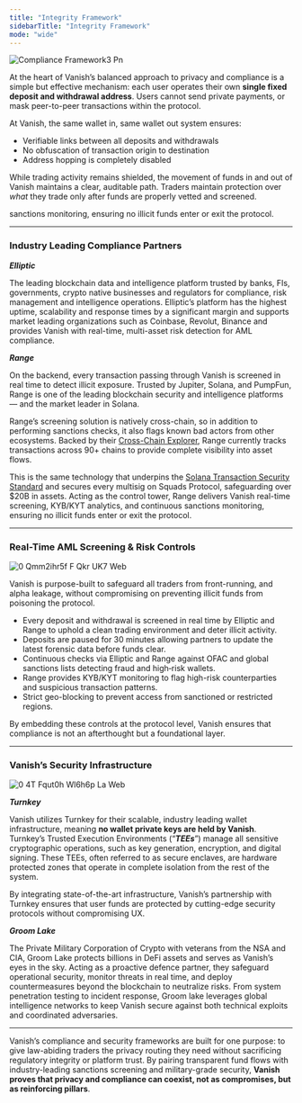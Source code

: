 ```yaml
---
title: "Integrity Framework"
sidebarTitle: "Integrity Framework"
mode: "wide"
---
```


![Compliance Framework3 Pn](/images/ComplianceFramework3.png)

At the heart of Vanish’s balanced approach to privacy and compliance is a simple but effective mechanism: each user operates their own **single fixed deposit and withdrawal address**. Users cannot send private payments, or mask peer-to-peer transactions within the protocol.

At Vanish, the same wallet in, same wallet out system ensures:

- Verifiable links between all deposits and withdrawals
- No obfuscation of transaction origin to destination
- Address hopping is completely disabled

While trading activity remains shielded, the movement of funds in and out of Vanish maintains a clear, auditable path. Traders maintain protection over _what_ they trade only after funds are properly vetted and screened.

sanctions monitoring, ensuring no illicit funds enter or exit the protocol.

---

### 

### **Industry Leading Compliance Partners**

**_Elliptic_**

The leading blockchain data and intelligence platform trusted by banks, FIs, governments, crypto native businesses and regulators for compliance, risk management and intelligence operations. Elliptic’s platform has the highest uptime, scalability and response times by a significant margin and supports market leading organizations such as Coinbase, Revolut, Binance and provides Vanish with real-time, multi-asset risk detection for AML compliance.

**_Range_**

On the backend, every transaction passing through Vanish is screened in real time to detect illicit exposure. Trusted by Jupiter, Solana, and PumpFun, Range is one of the leading blockchain security and intelligence platforms — and the market leader in Solana.

Range’s screening solution is natively cross-chain, so in addition to performing sanctions checks, it also flags known bad actors from other ecosystems. Backed by their [Cross-Chain Explorer](https://explorer.range.org/), Range currently tracks transactions across 90+ chains to provide complete visibility into asset flows.

This is the same technology that underpins the [Solana Transaction Security Standard](https://www.range.org/transaction-security) and secures every multisig on Squads Protocol, safeguarding over \$20B in assets. Acting as the control tower, Range delivers Vanish real-time screening, KYB/KYT analytics, and continuous sanctions monitoring, ensuring no illicit funds enter or exit the protocol.

---

### **Real-Time AML Screening & Risk Controls**

![0 Qmm2ihr5f F Qkr UK7 Web](/images/0_QMM2IHR5fFQkrUK7.webp)

Vanish is purpose-built to safeguard all traders from front-running, and alpha leakage, without compromising on preventing illicit funds from poisoning the protocol.

- Every deposit and withdrawal is screened in real time by Elliptic and Range to uphold a clean trading environment and deter illicit activity.
- Deposits are paused for 30 minutes allowing partners to update the latest forensic data before funds clear.
- Continuous checks via Elliptic and Range against OFAC and global sanctions lists detecting fraud and high‑risk wallets.
- Range provides KYB/KYT monitoring to flag high-risk counterparties and suspicious transaction patterns.
- Strict geo-blocking to prevent access from sanctioned or restricted regions.

By embedding these controls at the protocol level, Vanish ensures that compliance is not an afterthought but a foundational layer.

---

### **Vanish’s Security Infrastructure**

![0 4T Fqut0h Wl6h6p La Web](/images/0_4TFqut0HWl6h6pLa.webp)

**_Turnkey_**

Vanish utilizes Turnkey for their scalable, industry leading wallet infrastructure, meaning **no wallet private keys are held by Vanish**. Turnkey’s Trusted Execution Environments (“**_TEEs_**”) manage all sensitive cryptographic operations, such as key generation, encryption, and digital signing. These TEEs, often referred to as secure enclaves, are hardware protected zones that operate in complete isolation from the rest of the system.

By integrating state-of-the-art infrastructure, Vanish’s partnership with Turnkey ensures that user funds are protected by cutting-edge security protocols without compromising UX.

**_Groom Lake_**

The Private Military Corporation of Crypto with veterans from the NSA and CIA, Groom Lake protects billions in DeFi assets and serves as Vanish’s eyes in the sky. Acting as a proactive defence partner, they safeguard operational security, monitor threats in real time, and deploy countermeasures beyond the blockchain to neutralize risks. From system penetration testing to incident response, Groom lake leverages global intelligence networks to keep Vanish secure against both technical exploits and coordinated adversaries.

---

Vanish’s compliance and security frameworks are built for one purpose: to give law-abiding traders the privacy routing they need without sacrificing regulatory integrity or platform trust. By pairing transparent fund flows with industry-leading sanctions screening and military-grade security, **Vanish proves that privacy and compliance can coexist, not as compromises, but as reinforcing pillars**.